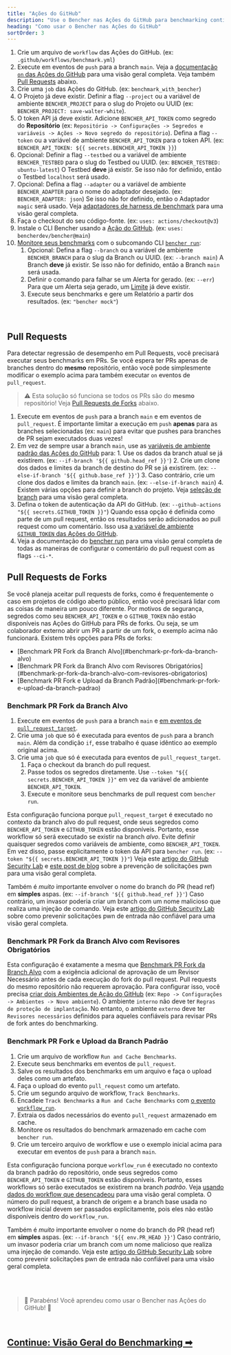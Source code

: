 ```yaml
---
title: "Ações do GitHub"
description: "Use o Bencher nas Ações do GitHub para benchmarking contínuo em pull requests"
heading: "Como usar o Bencher nas Ações do GitHub"
sortOrder: 3
---
```



<GitHubActions1 />

1. Crie um arquivo de `workflow` das Ações do GitHub. (ex: `.github/workflows/benchmark.yml`)
2. Execute em eventos de `push` para a branch `main`. Veja a [documentação `on` das Ações do GitHub](https://docs.github.com/pt/actions/using-workflows/workflow-syntax-for-github-actions#on) para uma visão geral completa. Veja também [Pull Requests](#pull-requests) abaixo.
3. Crie uma `job` das Ações do GitHub. (ex: `benchmark_with_bencher`)
4. O Projeto já deve existir. Definir a flag `--project` ou a variável de ambiente `BENCHER_PROJECT` para o slug do Projeto ou UUID (ex: `BENCHER_PROJECT: save-walter-white`).
5. O token API já deve existir. Adicione `BENCHER_API_TOKEN` como segredo do **Repositório** (ex: `Repositório -> Configurações -> Segredos e variáveis -> Ações -> Novo segredo do repositório`). Defina a flag `--token` ou a variável de ambiente `BENCHER_API_TOKEN` para o token API. (ex: `BENCHER_API_TOKEN: ${{ secrets.BENCHER_API_TOKEN }}`)
6. Opcional: Definir a flag `--testbed` ou a variável de ambiente `BENCHER_TESTBED` para o slug do Testbed ou UUID. (ex: `BENCHER_TESTBED: ubuntu-latest`) O Testbed **deve** já existir. Se isso não for definido, então o Testbed `localhost` será usado.
7. Opcional: Defina a flag `--adapter` ou a variável de ambiente `BENCHER_ADAPTER` para o nome do adaptador desejado. (ex: `BENCHER_ADAPTER: json`) Se isso não for definido, então o Adaptador `magic` será usado. Veja [adaptadores de harness de benchmark](/docs/pt/explanation/adapters) para uma visão geral completa.
8. Faça o checkout do seu código-fonte. (ex: `uses: actions/checkout@v3`)
9.  Instale o CLI Bencher usando a [Ação do GitHub](https://github.com/marketplace/actions/bencher-cli). (ex: `uses: bencherdev/bencher@main`)
10. [Monitore seus benchmarks](/docs/pt/how-to/track-benchmarks) com o subcomando CLI <code><a href="/docs/pt/explanation/bencher-run">bencher run</a></code>:
    1.  Opcional: Defina a flag `--branch` ou a variável de ambiente `BENCHER_BRANCH` para o slug da Branch ou UUID. (ex: `--branch main`) A Branch **deve** já existir. Se isso não for definido, então a Branch `main` será usada.
    2.  Definir o comando para falhar se um Alerta for gerado. (ex: `--err`) Para que um Alerta seja gerado, um [Limite](/docs/pt/explanation/thresholds) já deve existir.
    3.  Execute seus benchmarks e gere um Relatório a partir dos resultados. (ex: `"bencher mock"`)

<br/>

## Pull Requests

Para detectar regressão de desempenho em Pull Requests, você precisará executar seus benchmarks em PRs.
Se você espera ter PRs apenas de branches dentro do **mesmo** repositório, então você pode simplesmente modificar o exemplo acima para também executar `on` eventos de `pull_request`.

> ⚠️ Esta solução só funciona se todos os PRs são do **mesmo** repositório!
> Veja [Pull Requests de Forks](#pull-requests-de-forks) abaixo.

<GitHubActions2 />

1. Execute em eventos de `push` para a branch `main` e em eventos de `pull_request`. É importante limitar a execução em `push` **apenas** para as branches selecionadas (ex: `main`) para evitar que pushes para branches de PR sejam executados duas vezes!
2. Em vez de sempre usar a branch `main`, use as [variáveis de ambiente padrão das Ações do GitHub](https://docs.github.com/pt/actions/learn-github-actions/variables#default-environment-variables) para:
        1. Use os dados da branch atual se já existirem. (ex: `--if-branch '${{ github.head_ref }}'`)
        2. Crie um clone dos dados e limites da branch de destino do PR se já existirem. (ex: `--else-if-branch '${{ github.base_ref }}'`)
        3. Caso contrário, crie um clone dos dados e limites da branch `main`. (ex: `--else-if-branch main`)
        4. Existem várias opções para definir a branch do projeto. Veja [seleção de branch](/docs/pt/explanation/branch-selection) para uma visão geral completa.
3. Defina o token de autenticação da API do GitHub. (ex: `--github-actions "${{ secrets.GITHUB_TOKEN }}"`) Quando essa opção é definida como parte de um pull request, então os resultados serão adicionados ao pull request como um comentário. Isso usa [a variável de ambiente `GITHUB_TOKEN` das Ações do GitHub](https://docs.github.com/pt/actions/security-guides/automatic-token-authentication).
4. Veja a documentação do [bencher run](/docs/pt/explanation/bencher-run) para uma visão geral completa de todas as maneiras de configurar o comentário do pull request com as flags `--ci-*`.

## Pull Requests de Forks

Se você planeja aceitar pull requests de forks, como é frequentemente o caso em projetos de código aberto público,
então você precisará lidar com as coisas de maneira um pouco diferente.
Por motivos de segurança, segredos como seu `BENCHER_API_TOKEN` e o `GITHUB_TOKEN` não estão disponíveis nas Ações do GitHub para PRs de forks.
Ou seja, se um colaborador externo abrir um PR a partir de um fork, o exemplo acima não funcionará.
Existem três opções para PRs de forks:

<ul>
  <li>[Benchmark PR Fork da Branch Alvo](#benchmark-pr-fork-da-branch-alvo)</li>
  <li>[Benchmark PR Fork da Branch Alvo com Revisores Obrigatórios](#benchmark-pr-fork-da-branch-alvo-com-revisores-obrigatorios)</li>
  <li>[Benchmark PR Fork e Upload da Branch Padrão](#benchmark-pr-fork-e-upload-da-branch-padrao)</li>
</ul>

### Benchmark PR Fork da Branch Alvo

<GitHubActions3 />

1. Execute em eventos de `push` para a branch `main` e [em eventos de `pull_request_target`](https://docs.github.com/pt/actions/using-workflows/events-that-trigger-workflows#pull_request_target).
2. Crie uma `job` que só é executada para eventos de `push` para a branch `main`. Além da condição `if`, esse trabalho é quase idêntico ao exemplo original acima.
3. Crie uma `job` que só é executada para eventos de `pull_request_target`.
   1. Faça o checkout da branch do pull request.
   2. Passe todos os segredos diretamente. Use `--token "${{ secrets.BENCHER_API_TOKEN }}"` em vez da variável de ambiente `BENCHER_API_TOKEN`.
   3. Execute e monitore seus benchmarks de pull request com `bencher run`.

Esta configuração funciona porque `pull_request_target` é executado no contexto da branch alvo do pull request,
onde seus segredos como `BENCHER_API_TOKEN` e `GITHUB_TOKEN` estão disponíveis.
Portanto, esse workflow só será executado se existir na branch _alvo_.
Evite definir quaisquer segredos como variáveis de ambiente, como `BENCHER_API_TOKEN`.
Em vez disso, passe explicitamente o token da API para `bencher run`. (ex: `--token "${{ secrets.BENCHER_API_TOKEN }}"`)
Veja este [artigo do GitHub Security Lab](https://securitylab.github.com/research/github-actions-preventing-pwn-requests/)
e [este post de blog](https://nathandavison.com/blog/github-actions-and-the-threat-of-malicious-pull-requests)
sobre a prevenção de solicitações pwn para uma visão geral completa.

Também é _muito_ importante envolver o nome do branch do PR (head ref) em **simples** aspas. (ex: `--if-branch '${{ github.head_ref }}'`) Caso contrário, um invasor poderia criar um branch com um nome malicioso que realiza uma injeção de comando. Veja este [artigo do GitHub Security Lab](https://securitylab.github.com/research/github-actions-untrusted-input/) sobre como prevenir solicitações pwn de entrada não confiável para uma visão geral completa.

### Benchmark PR Fork da Branch Alvo com Revisores Obrigatórios

<GitHubActions4 />

Esta configuração é exatamente a mesma que [Benchmark PR Fork da Branch Alvo](#benchmark-pr-fork-da-branch-alvo)
com a exigência adicional de aprovação de um Revisor Necessário antes de cada execução do fork do pull request.
Pull requests do mesmo repositório não requerem aprovação.
Para configurar isso, você precisa [criar dois Ambientes de Ação do GitHub](https://docs.github.com/pt/actions/deployment/targeting-different-environments/using-environments-for-deployment#using-an-environment)
(ex: `Repo -> Configurações -> Ambientes -> Novo ambiente`).
O ambiente `interno` não deve ter `Regras de proteção de implantação`.
No entanto, o ambiente `externo` deve ter `Revisores necessários` definidos para aqueles confiáveis para revisar PRs de fork antes do benchmarking.

### Benchmark PR Fork e Upload da Branch Padrão

<GitHubActions5 />

1. Crie um arquivo de workflow `Run and Cache Benchmarks`.
2. Execute seus benchmarks em eventos de `pull_request`.
3. Salve os resultados dos benchmarks em um arquivo e faça o upload deles como um artefato.
4. Faça o upload do evento `pull_request` como um artefato.
5. Crie um segundo arquivo de workflow, `Track Benchmarks`.
6. Encadeie `Track Benchmarks` a `Run and Cache Benchmarks` com [o evento `workflow_run`](https://docs.github.com/pt/actions/using-workflows/events-that-trigger-workflows#workflow_run).
7. Extraia os dados necessários do evento `pull_request` armazenado em cache.
8. Monitore os resultados do benchmark armazenado em cache com `bencher run`.
9. Crie um terceiro arquivo de workflow e use o exemplo inicial acima para executar em eventos de `push` para a branch `main`.

Esta configuração funciona porque `workflow_run` é executado no contexto da branch padrão do repositório,
onde seus segredos como `BENCHER_API_TOKEN` e `GITHUB_TOKEN` estão disponíveis.
Portanto, esses workflows só serão executados se existirem na branch _padrão_.
Veja [usando dados do workflow que desencadeou](https://docs.github.com/pt/actions/using-workflows/events-that-trigger-workflows#using-data-from-the-triggering-workflow) para uma visão geral completa.
O número do pull request, a branch de origem e a branch base usada no workflow inicial devem ser passados explicitamente, pois eles não estão disponíveis dentro do `workflow_run`.

Também é _muito_ importante envolver o nome do branch do PR (head ref) em **simples** aspas. (ex: `--if-branch '${{ env.PR_HEAD }}'`) Caso contrário, um invasor poderia criar um branch com um nome malicioso que realiza uma injeção de comando. Veja este [artigo do GitHub Security Lab](https://securitylab.github.com/research/github-actions-untrusted-input/) sobre como prevenir solicitações pwn de entrada não confiável para uma visão geral completa.

<br/>
<br/>

> 🐰 Parabéns! Você aprendeu como usar o Bencher nas Ações do GitHub! 🎉

<br/>

<h2><a href="/docs/pt/explanation/benchmarking">Continue: Visão Geral do Benchmarking ➡</a></h2>
